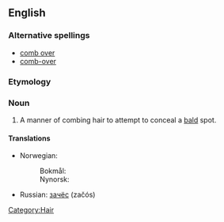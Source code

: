 {{wikipedia|Comb over}}
==English==

===Alternative spellings===
* [[comb over]]
* [[comb-over]]

===Etymology===
{{compound|comb|over}}

===Noun===
{{en-noun}}

# A manner of combing hair to attempt to conceal a [[bald]] spot.

====Translations====
{{trans-top|A manner of combing hair to conceal a bald spot}}
* Norwegian:
*: Bokmål: {{t|no|hentesveis|m}}
*: Nynorsk: {{t|nn|hentesveis|m}}
{{trans-mid}}
* Russian: [[зачёс]] (začós) {{m}}
{{trans-bottom}}

[[Category:Hair]]